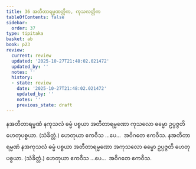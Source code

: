 ```yaml
---
title: 36 အတီတာရမ္မဏတ္တိက, ကုသလတ္တိက
tableOfContents: false
sidebar:
  order: 37
type: tipitaka
basket: ab
book: p23
review:
  current: review
  updated: '2025-10-27T21:48:02.021472'
  updated_by: ''
  notes: ''
  history:
  - state: review
    date: '2025-10-27T21:48:02.021472'
    updated_by: ''
    notes: ''
    previous_state: draft
---
```



<ReviewStatus review={frontmatter.review} showDetails={true} />

<HypothesisAnnotation frontmatter={frontmatter} />

<DynamicBreadcrumb />

<Division number="45" book="p23" e="ch" v="40" p="416">

<Paragraph number="144" book="p23">
နအတီတာရမ္မဏံ နကုသလံ ဓမ္မံ ပစ္စယာ အတီတာရမ္မဏော ကုသလော ဓမ္မော ဥပ္ပဇ္ဇတိ ဟေတုပစ္စယာ. (သံခိတ္တံ.) ဟေတုယာ ဧကဝီသ …ပေ…  အဝိဂတေ ဧကဝီသ.
</Paragraph>

<Paragraph number="145" book="p23">
နအတီတာရမ္မဏံ နအကုသလံ ဓမ္မံ ပစ္စယာ အတီတာရမ္မဏော အကုသလော ဓမ္မော ဥပ္ပဇ္ဇတိ ဟေတုပစ္စယာ. (သံခိတ္တံ.) ဟေတုယာ ဧကဝီသ …ပေ…  အဝိဂတေ ဧကဝီသ.
</Paragraph>
</Division>